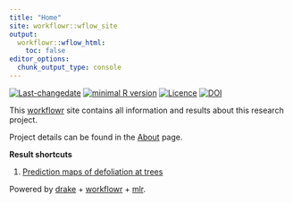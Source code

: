 ```yaml
---
title: "Home"
site: workflowr::wflow_site
output:
  workflowr::wflow_html:
    toc: false
editor_options:
  chunk_output_type: console
---
```


[![Last-changedate](https://img.shields.io/badge/last%20change-`r gsub('-', '--', Sys.Date())`-brightgreen.svg)](https://github.com/pat-s/2019-feature-selection/commits/master) 
[![minimal R version](https://img.shields.io/badge/R%3E%3D-3.5.0-brightgreen.svg)](https://cran.r-project.org/) [![Licence](https://img.shields.io/github/license/mashape/apistatus.svg)](http://choosealicense.com/licenses/mit/)
[![DOI](https://zenodo.org/badge/DOI/10.5281/zenodo.2582969.svg)](https://doi.org/10.5281/zenodo.2582969)

This [workflowr]() site contains all information and results about this research project.

Project details can be found in the [About](about.html) page.

**Result shortcuts**

1. [Prediction maps of defoliation at trees](report-defoliation.html)

Powered by [drake](https://github.com/ropensci/drake) + [workflowr](https://github.com/jdblischak/workflowr) + [mlr](https://github.com/mlr-org/mlr).
